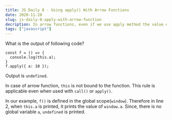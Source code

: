 ```yaml
---
title: JS Daily 8 - Using apply() With Arrow Functions
date: 2020-11-28
slug: js-daily-8-apply-with-arrow-function
decription: In arrow functions, even if we use apply method the value of this cannot be manually set to a specific object.
tags: ["javascript"]
---
```



What is the output of following code?

```javascript{numberLines: true}
const f = () => {
  console.log(this.a);
}
f.apply({ a: 10 });
```

<Divider />

Output is `undefined`.

In case of arrow function, `this` is not bound to the function. This rule is applicable even when used with `call()` or `apply()`.

In our example, `f()` is defined in the global scope(`window`). Therefore in line 2, when `this.a` is printed, it prints the value of `window.a`. Since, there is no global variable `a`, `undefined` is printed.
